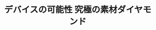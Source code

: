 ﻿---
title: "デバイスの可能性 究極の素材ダイヤモンド"
category: "工学院"
vol: 80
interviewee: "波多野 睦子"
url: "http://dia.pe.titech.ac.jp/"
tags: ["環境","エネルギー","電子","力","素材"]
pdf: "80-5-hatano.pdf"
career: ""
preface: "2012年4月に完成したばかりのソーラーパネルで囲まれた建物、その名も環境エネルギーイノベーショ ン棟。そこは学部や専攻の垣根を越えて環境やエネルギーに関連した研究室を集めた場所である。本稿で はその中でもパワーデバイスという電力変換を行う電子素子の研究を主に行なっている波多野研究室につ いて紹介していく。"
---
